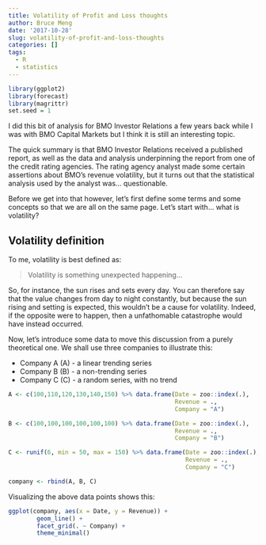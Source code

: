 ```yaml
---
title: Volatility of Profit and Loss thoughts
author: Bruce Meng
date: '2017-10-28'
slug: volatility-of-profit-and-loss-thoughts
categories: []
tags:
  - R
  - statistics
---
```


```r
library(ggplot2)
library(forecast)
library(magrittr)
set.seed = 1
```

I did this bit of analysis for BMO Investor Relations a few years back while I was with BMO Capital Markets but I think it is still an interesting topic.

The quick summary is that BMO Investor Relations received a published report, as well as the data and analysis underpinning the report from one of the credit rating agencies. The rating agency analyst made some certain assertions about BMO's revenue volatility, but it turns out that the statistical analysis used by the analyst was... questionable.

Before we get into that however, let's first define some terms and some concepts so that we are all on the same page. Let's start with... what is volatility?

## Volatility definition

To me, volatility is best defined as:

> Volatility is something unexpected happening...

So, for instance, the sun rises and sets every day. You can therefore say that the value changes from day to night constantly, but because the sun rising and setting is expected, this wouldn't be a cause for volatility. Indeed, if the opposite were to happen, then a unfathomable catastrophe would have instead occurred.

Now, let's introduce some data to move this discussion from a purely theoretical one. We shall use three companies to illustrate this:  

* Company A (A) - a linear trending series
* Company B (B) - a non-trending series
* Company C (C) - a random series, with no trend

```r
A <- c(100,110,120,130,140,150) %>% data.frame(Date = zoo::index(.), 
                                               Revenue = ., 
                                               Company = "A")

B <- c(100,100,100,100,100,100) %>% data.frame(Date = zoo::index(.), 
                                               Revenue = ., 
                                               Company = "B")

C <- runif(6, min = 50, max = 150) %>% data.frame(Date = zoo::index(.), 
                                                  Revenue = ., 
                                                  Company = "C")

company <- rbind(A, B, C)
```

Visualizing the above data points shows this:

```r
ggplot(company, aes(x = Date, y = Revenue)) +
        geom_line() +
        facet_grid(. ~ Company) +
        theme_minimal()
```

